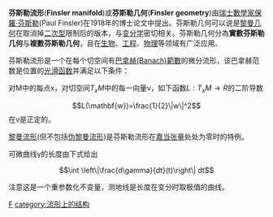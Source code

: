 '''芬斯勒流形'''('''Finsler manifold''')或'''芬斯勒几何'''('''Finsler geometry''')由[[瑞士|瑞士]][[數學家|數學家]][[保羅·芬斯勒|保羅·芬斯勒]](Paul Finsler)在1918年的博士论文中提出。芬斯勒几何可以说是[[黎曼几何|黎曼几何]]在取消掉[[二次型|二次型]]限制后的版本，与[[变分学|变分学]]密切相关。芬斯勒几何分為'''實數芬斯勒几何'''与'''複數芬斯勒几何'''，且在[[生物学|生物]]、[[工程学|工程]]、[[物理|物理]]等领域有广泛应用。

芬斯勒流形是一个在每个切空间有[[巴拿赫范数|巴拿赫(Banach)範數]]的微分流形，该巴拿赫范数是位置的[[光滑函数|光滑函数]]并满足以下条件：

对M中的每点x，对切空间<math>T_xM</math>中的每一向量v，如下函数<math> L:T_xM\to R </math>的二阶导数 
::<math>L(\mathbf{w})=\frac{1}{2}\|w\|^2</math> 
在v是正定的。 

[[黎曼流形|黎曼流形]](但不包括[[伪黎曼流形|伪黎曼流形]])是芬斯勒流形在[[嘉当张量|嘉当张量]]处处为零时的特例。

可微曲线γ的长度由下式给出
::<math>\int \left\|\frac{d\gamma}{dt}(t)\right\| dt</math>
 
注意这是一个重参数化不变量，测地线是长度在变分时取极值的曲线。

[[category:微分几何|F]]
[[category:流形上的结构|category:流形上的结构]]